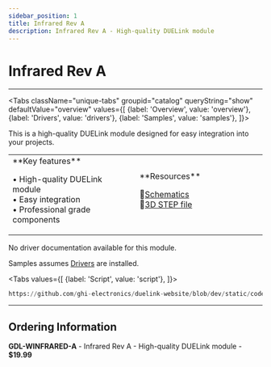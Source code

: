```yaml
---
sidebar_position: 1
title: Infrared Rev A
description: Infrared Rev A - High-quality DUELink module
---
```



# Infrared Rev A

<ProductImageSelector 
  partNumber="winfrared-a"
  productName="Infrared Rev A"
/>

---

<Tabs className="unique-tabs" groupid="catalog" queryString="show" defaultValue="overview"
  values={[
    {label: 'Overview', value: 'overview'},
    {label: 'Drivers', value: 'drivers'},
    {label: 'Samples', value: 'samples'},
  ]}>

<TabItem value="overview">

This is a high-quality DUELink module designed for easy integration into your projects.

<table><td width='50%'>
**Key features**

• High-quality DUELink module<br/>
• Easy integration<br/>
• Professional grade components<br/>

</td><td width='50%'>
**Resources**
 
📄[Schematics](/sch/winfrared-a.pdf)<br/>
🔩[3D STEP file](/3d/winfrared-a.step)<br/>

</td></table>

</TabItem>

<TabItem value="drivers">

No driver documentation available for this module.

</TabItem>

<TabItem value="samples">

Samples assumes [Drivers](../../engine/drivers) are installed.

<Tabs
  values={[
    {label: 'Script', value: 'script'},
  ]}>

<TabItem value="script">

```py reference title="Script Sample"
https://github.com/ghi-electronics/duelink-website/blob/dev/static/code/samples/script/wireless/infrared.txt
```
</TabItem>

</Tabs>

</TabItem>

</Tabs>

---

## Ordering Information

**GDL-WINFRARED-A** - Infrared Rev A - High-quality DUELink module - **$19.99**
